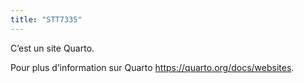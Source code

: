 ```yaml
---
title: "STT7335"
---
```


C'est un site Quarto.

Pour plus d'information sur Quarto <https://quarto.org/docs/websites>.
